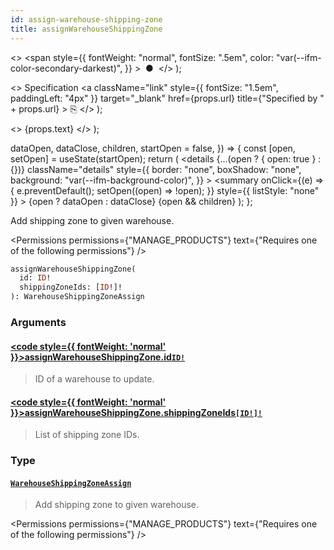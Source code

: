```yaml
---
id: assign-warehouse-shipping-zone
title: assignWarehouseShippingZone
---
```


  <>
    <span
      style={{
        fontWeight: "normal",
        fontSize: ".5em",
        color: "var(--ifm-color-secondary-darkest)",
      }}
    >
      &nbsp;●&nbsp;
    </span>
  </>
);

  <>
    Specification
    <a
      className="link"
      style={{ fontSize: "1.5em", paddingLeft: "4px" }}
      target="\_blank"
      href={props.url}
      title={"Specified by " + props.url}
    >
      ⎘
    </a>
  </>
);

  <>
    <span className={props.class}>{props.text}</span>
  </>
);


  dataOpen,
  dataClose,
  children,
  startOpen = false,
}) => {
  const [open, setOpen] = useState(startOpen);
  return (
    <details
      {...(open ? { open: true } : {})}
      className="details"
      style={{
        border: "none",
        boxShadow: "none",
        background: "var(--ifm-background-color)",
      }}
    >
      <summary
        onClick={(e) => {
          e.preventDefault();
          setOpen((open) => !open);
        }}
        style={{ listStyle: "none" }}
      >
        {open ? dataOpen : dataClose}
      </summary>
      {open && children}
    </details>
  );
};

Add shipping zone to given warehouse.

<Permissions
  permissions={"MANAGE_PRODUCTS"}
  text={"Requires one of the following permissions"}
/>

```graphql
assignWarehouseShippingZone(
  id: ID!
  shippingZoneIds: [ID!]!
): WarehouseShippingZoneAssign
```

### Arguments

#### [<code style={{ fontWeight: 'normal' }}>assignWarehouseShippingZone.<b>id</b></code>](#)<Bullet />[`ID!`](../../../api-reference/miscellaneous/scalars/id) <Badge class="badge badge--secondary" text="non-null"/> <Badge class="badge badge--secondary" text="scalar"/> <Badge class="badge badge--secondary" text="miscellaneous"/>

> ID of a warehouse to update.

#### [<code style={{ fontWeight: 'normal' }}>assignWarehouseShippingZone.<b>shippingZoneIds</b></code>](#)<Bullet />[`[ID!]!`](../../../api-reference/miscellaneous/scalars/id) <Badge class="badge badge--secondary" text="non-null"/> <Badge class="badge badge--secondary" text="scalar"/> <Badge class="badge badge--secondary" text="miscellaneous"/>

> List of shipping zone IDs.

### Type

#### [`WarehouseShippingZoneAssign`](../../../api-reference/products/objects/warehouse-shipping-zone-assign) <Badge class="badge badge--secondary" text="object"/> <Badge class="badge badge--secondary" text="products"/>

> Add shipping zone to given warehouse.

<Permissions
  permissions={"MANAGE_PRODUCTS"}
  text={"Requires one of the following permissions"}
/>

